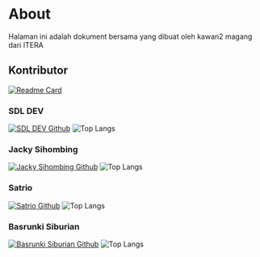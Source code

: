 # About

Halaman ini adalah dokument bersama yang dibuat oleh kawan2 magang dari ITERA

## Kontributor
[![Readme Card](https://github-readme-stats.vercel.app/api/pin/?username=sdldev&repo=dokument)](https://github.com/sdldev/dokument)

### SDL DEV
[![SDL DEV Github](https://github-readme-stats.vercel.app/api?username=sdldev&show_icons=true&theme=transparent)](https://github.com/sdldev)
![Top Langs](https://github-readme-stats.vercel.app/api/top-langs/?username=sdldev&layout=compact&theme=transparent)

### Jacky Sihombing
[![ Jacky Sihombing Github](https://github-readme-stats.vercel.app/api?username=jacksih&show_icons=true&theme=transparent)](https://github.com/sdldev)
![Top Langs](https://github-readme-stats.vercel.app/api/top-langs/?username=jacksih&layout=compact&theme=transparent)

### Satrio
[![ Satrio Github](https://github-readme-stats.vercel.app/api?username=Satriomj&show_icons=true&theme=transparent)](https://github.com/sdldev)
![Top Langs](https://github-readme-stats.vercel.app/api/top-langs/?username=Satriomj&layout=compact&theme=transparent)

### Basrunki Siburian
[![ Basrunki Siburian Github](https://github-readme-stats.vercel.app/api?username=siburianbasrunki&show_icons=true&theme=transparent)](https://github.com/siburianbasrunki)
![Top Langs](https://github-readme-stats.vercel.app/api/top-langs/?username=siburianbasrunki&layout=compact&theme=transparent)


